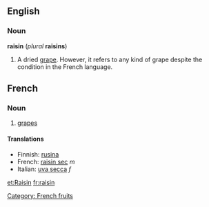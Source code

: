 ==English==
===Noun===
'''raisin''' (''plural'' '''raisins''')

#A dried [[grape]].  However, it refers to any kind of grape despite the condition in the French language.

==French==
===Noun===
# [[grapes]]
====Translations====
*Finnish: [[rusina]]
*French: [[raisin sec]] ''m''
*Italian: [[uva secca]] ''f''

[[et:Raisin]]
[[fr:raisin]]

[[Category: French fruits]]